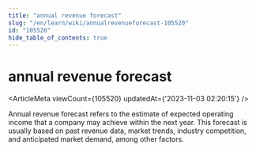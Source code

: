 ```yaml
---
title: "annual revenue forecast"
slug: "/en/learn/wiki/annualrevenueforecast-105520"
id: "105520"
hide_table_of_contents: true
---
```



<Breadcrumbs current="annual revenue forecast" />

# annual revenue forecast

<ArticleMeta viewCount={105520} updatedAt={'2023-11-03 02:20:15'} />
<div className='border-solid border-b border-t-0 my-4 border-[var(--ifm-color-gray-300)]' />

Annual revenue forecast refers to the estimate of expected operating income that a company may achieve within the next year. This forecast is usually based on past revenue data, market trends, industry competition, and anticipated market demand, among other factors.
